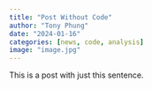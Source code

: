 ```yaml
---
title: "Post Without Code"
author: "Tony Phung"
date: "2024-01-16"
categories: [news, code, analysis]
image: "image.jpg"
---
```


This is a post with just this sentence.
